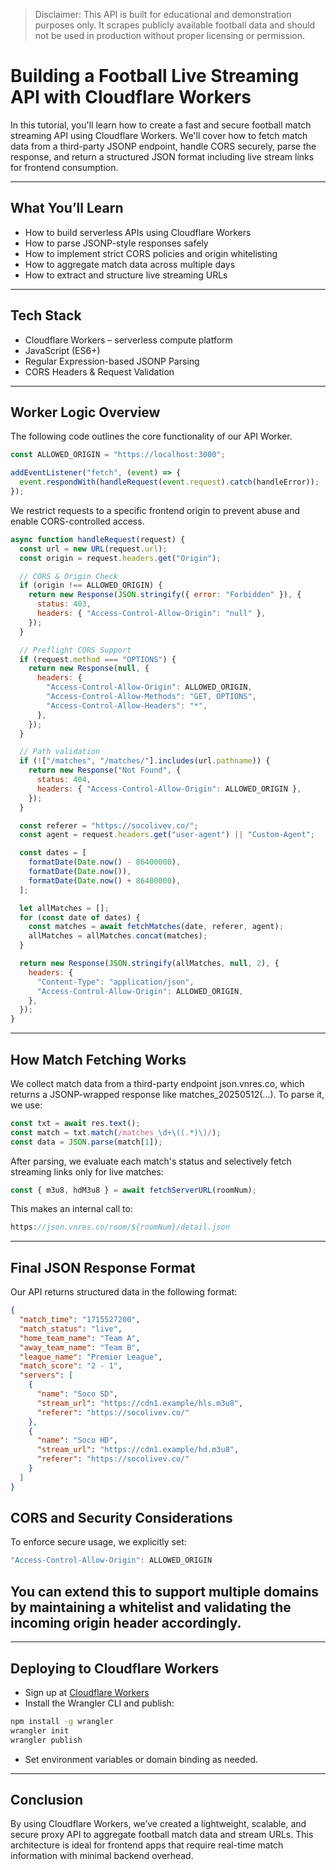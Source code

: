 
> Disclaimer: This API is built for educational and demonstration purposes only. It scrapes publicly available football data and should not be used in production without proper licensing or permission.

# Building a Football Live Streaming API with Cloudflare Workers

In this tutorial, you'll learn how to create a fast and secure football match streaming API using Cloudflare Workers. We'll cover how to fetch match data from a third-party JSONP endpoint, handle CORS securely, parse the response, and return a structured JSON format including live stream links for frontend consumption.

---

## What You’ll Learn

- How to build serverless APIs using Cloudflare Workers
- How to parse JSONP-style responses safely
- How to implement strict CORS policies and origin whitelisting
- How to aggregate match data across multiple days
- How to extract and structure live streaming URLs

---

## Tech Stack

- Cloudflare Workers – serverless compute platform
- JavaScript (ES6+)
- Regular Expression-based JSONP Parsing
- CORS Headers & Request Validation

---

## Worker Logic Overview

The following code outlines the core functionality of our API Worker.

```js
const ALLOWED_ORIGIN = "https://localhost:3000";

addEventListener("fetch", (event) => {
  event.respondWith(handleRequest(event.request).catch(handleError));
});
```

We restrict requests to a specific frontend origin to prevent abuse and enable CORS-controlled access.

```js
async function handleRequest(request) {
  const url = new URL(request.url);
  const origin = request.headers.get("Origin");

  // CORS & Origin Check
  if (origin !== ALLOWED_ORIGIN) {
    return new Response(JSON.stringify({ error: "Forbidden" }), {
      status: 403,
      headers: { "Access-Control-Allow-Origin": "null" },
    });
  }

  // Preflight CORS Support
  if (request.method === "OPTIONS") {
    return new Response(null, {
      headers: {
        "Access-Control-Allow-Origin": ALLOWED_ORIGIN,
        "Access-Control-Allow-Methods": "GET, OPTIONS",
        "Access-Control-Allow-Headers": "*",
      },
    });
  }

  // Path validation
  if (!["/matches", "/matches/"].includes(url.pathname)) {
    return new Response("Not Found", {
      status: 404,
      headers: { "Access-Control-Allow-Origin": ALLOWED_ORIGIN },
    });
  }

  const referer = "https://socolivev.co/";
  const agent = request.headers.get("user-agent") || "Custom-Agent";

  const dates = [
    formatDate(Date.now() - 86400000),
    formatDate(Date.now()),
    formatDate(Date.now() + 86400000),
  ];

  let allMatches = [];
  for (const date of dates) {
    const matches = await fetchMatches(date, referer, agent);
    allMatches = allMatches.concat(matches);
  }

  return new Response(JSON.stringify(allMatches, null, 2), {
    headers: {
      "Content-Type": "application/json",
      "Access-Control-Allow-Origin": ALLOWED_ORIGIN,
    },
  });
}
```

---

## How Match Fetching Works

We collect match data from a third-party endpoint <MyCode>json.vnres.co</MyCode>, which returns a JSONP-wrapped response like <MyCode>matches_20250512(...)</MyCode>. To parse it, we use:

```js
const txt = await res.text();
const match = txt.match(/matches_\d+\((.*)\)/);
const data = JSON.parse(match[1]);
```

After parsing, we evaluate each match's status and selectively fetch streaming links only for live matches:

```js
const { m3u8, hdM3u8 } = await fetchServerURL(roomNum);
```

This makes an internal call to:

```js
https://json.vnres.co/room/${roomNum}/detail.json
```

---

## Final JSON Response Format

Our API returns structured data in the following format:

```json
{
  "match_time": "1715527200",
  "match_status": "live",
  "home_team_name": "Team A",
  "away_team_name": "Team B",
  "league_name": "Premier League",
  "match_score": "2 - 1",
  "servers": [
    {
      "name": "Soco SD",
      "stream_url": "https://cdn1.example/hls.m3u8",
      "referer": "https://socolivev.co/"
    },
    {
      "name": "Soco HD",
      "stream_url": "https://cdn1.example/hd.m3u8",
      "referer": "https://socolivev.co/"
    }
  ]
}
```

## CORS and Security Considerations

To enforce secure usage, we explicitly set:

```js
"Access-Control-Allow-Origin": ALLOWED_ORIGIN
```

## You can extend this to support multiple domains by maintaining a whitelist and validating the incoming origin header accordingly.

---

## Deploying to Cloudflare Workers

- Sign up at [Cloudflare Workers](https://workers.cloudflare.com)
- Install the Wrangler CLI and publish:

```bash
npm install -g wrangler
wrangler init
wrangler publish
```

- Set environment variables or domain binding as needed.

---

## Conclusion

By using Cloudflare Workers, we’ve created a lightweight, scalable, and secure proxy API to aggregate football match data and stream URLs. This architecture is ideal for frontend apps that require real-time match information with minimal backend overhead.

